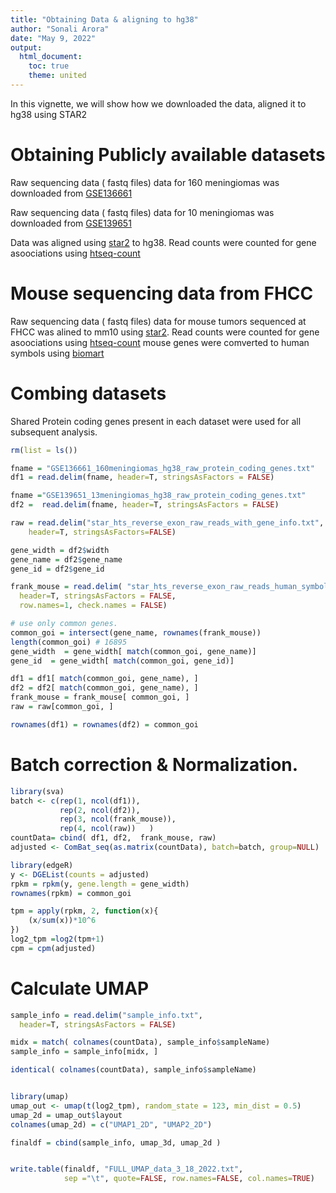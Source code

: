 ```yaml
---
title: "Obtaining Data & aligning to hg38"
author: "Sonali Arora"
date: "May 9, 2022"
output: 
  html_document:
    toc: true
    theme: united
---
```


In this vignette, we will show how we downloaded the data, 
aligned it to hg38 using STAR2

# Obtaining Publicly available datasets

Raw sequencing data ( fastq files) data for 160 meningiomas was downloaded from [GSE136661](https://www.ncbi.nlm.nih.gov/geo/query/acc.cgi?acc=GSE136661)

Raw sequencing data ( fastq files) data for 10 meningiomas was downloaded from
[GSE139651](https://www.ncbi.nlm.nih.gov/geo/query/acc.cgi?acc=GSE139651)

Data was aligned using [star2](https://github.com/alexdobin/STAR) to hg38. Read counts were
counted for gene asoociations using [htseq-count](https://htseq.readthedocs.io/en/release_0.11.1/count.html)

# Mouse sequencing data from FHCC

Raw sequencing data ( fastq files) data for mouse tumors 
sequenced at FHCC was alined to mm10 using [star2](https://github.com/alexdobin/STAR). 
Read counts were counted for gene asoociations using [htseq-count](https://htseq.readthedocs.io/en/release_0.11.1/count.html)
mouse genes were comverted to human symbols using [biomart](https://bioconductor.org/packages/release/bioc/html/biomaRt.html)

# Combing datasets

Shared Protein coding genes present in each dataset were 
used for all subsequent analysis.


```r
rm(list = ls())

fname = "GSE136661_160meningiomas_hg38_raw_protein_coding_genes.txt"
df1 = read.delim(fname, header=T, stringsAsFactors = FALSE)

fname ="GSE139651_13meningiomas_hg38_raw_protein_coding_genes.txt"
df2 =  read.delim(fname, header=T, stringsAsFactors = FALSE)

raw = read.delim("star_hts_reverse_exon_raw_reads_with_gene_info.txt", 
    header=T, stringsAsFactors=FALSE)

gene_width = df2$width
gene_name = df2$gene_name
gene_id = df2$gene_id

frank_mouse = read.delim( "star_hts_reverse_exon_raw_reads_human_symbols.txt", 
  header=T, stringsAsFactors = FALSE, 
  row.names=1, check.names = FALSE)

# use only common genes.
common_goi = intersect(gene_name, rownames(frank_mouse))
length(common_goi) # 16895
gene_width  = gene_width[ match(common_goi, gene_name)]
gene_id  = gene_width[ match(common_goi, gene_id)]

df1 = df1[ match(common_goi, gene_name), ]
df2 = df2[ match(common_goi, gene_name), ]
frank_mouse = frank_mouse[ common_goi, ]
raw = raw[common_goi, ]

rownames(df1) = rownames(df2) = common_goi
```

# Batch correction & Normalization.

```r
library(sva)
batch <- c(rep(1, ncol(df1)), 
           rep(2, ncol(df2)),  
           rep(3, ncol(frank_mouse)), 
           rep(4, ncol(raw))   )
countData= cbind( df1, df2,  frank_mouse, raw)
adjusted <- ComBat_seq(as.matrix(countData), batch=batch, group=NULL)

library(edgeR)
y <- DGEList(counts = adjusted)
rpkm = rpkm(y, gene.length = gene_width)
rownames(rpkm) = common_goi

tpm = apply(rpkm, 2, function(x){
    (x/sum(x))*10^6
})
log2_tpm =log2(tpm+1)
cpm = cpm(adjusted)
```

# Calculate UMAP

```r

sample_info = read.delim("sample_info.txt", 
  header=T, stringsAsFactors = FALSE)

midx = match( colnames(countData), sample_info$sampleName)
sample_info = sample_info[midx, ]

identical( colnames(countData), sample_info$sampleName) 


library(umap)
umap_out <- umap(t(log2_tpm), random_state = 123, min_dist = 0.5) 
umap_2d = umap_out$layout
colnames(umap_2d) = c("UMAP1_2D", "UMAP2_2D")

finaldf = cbind(sample_info, umap_3d, umap_2d )


write.table(finaldf, "FULL_UMAP_data_3_18_2022.txt", 
            sep ="\t", quote=FALSE, row.names=FALSE, col.names=TRUE)

```

